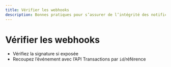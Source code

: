 ```yaml
---
title: Vérifier les webhooks
description: Bonnes pratiques pour s’assurer de l’intégrité des notifications.
---
```


# Vérifier les webhooks

- Vérifiez la signature si exposée
- Recoupez l’événement avec l’API Transactions par `id`/référence

